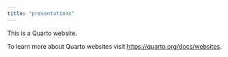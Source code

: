 ```yaml
---
title: "presentations"
---
```


This is a Quarto website.

To learn more about Quarto websites visit <https://quarto.org/docs/websites>.

